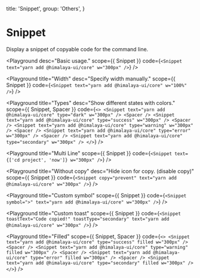 
  title: 'Snippet',
  group: 'Others',
}

# Snippet

Display a snippet of copyable code for the command line.

<Playground
  desc="Basic usage."
  scope={{ Snippet }}
  code={`
<Snippet text="yarn add @himalaya-ui/core" w="300px" />
`}
/>

<Playground
  title="Width"
  desc="Specify width manually."
  scope={{ Snippet }}
  code={`
<Snippet text="yarn add @himalaya-ui/core" w="100%" />
`}
/>

<Playground
  title="Types"
  desc="Show different states with colors."
  scope={{ Snippet, Spacer }}
  code={`
<>
  <Snippet text="yarn add @himalaya-ui/core" type="dark" w="300px" />
  <Spacer />
  <Snippet text="yarn add @himalaya-ui/core" type="success" w="300px" />
  <Spacer />
  <Snippet text="yarn add @himalaya-ui/core" type="warning" w="300px" />
  <Spacer />
  <Snippet text="yarn add @himalaya-ui/core" type="error" w="300px" />
  <Spacer />
  <Snippet text="yarn add @himalaya-ui/core" type="secondary" w="300px" />
</>
`}
/>

<Playground
  title="Multi Line"
  scope={{ Snippet }}
  code={`
<Snippet text={['cd project', 'now']} w="300px" />
`}
/>

<Playground
  title="Without copy"
  desc="Hide icon for copy. (disable copy)"
  scope={{ Snippet }}
  code={`
<Snippet copy="prevent" text="yarn add @himalaya-ui/core" w="300px" />
`}
/>

<Playground
  title="Custom symbol"
  scope={{ Snippet }}
  code={`
<Snippet symbol=">" text="yarn add @himalaya-ui/core" w="300px" />
`}
/>

<Playground
  title="Custom toast"
  scope={{ Snippet }}
  code={`
<Snippet toastText="Code copied!" toastType="secondary" text="yarn add @himalaya-ui/core" w="300px" />
`}
/>

<Playground
  title="Filled"
  scope={{ Snippet, Spacer }}
  code={`
<>
  <Snippet text="yarn add @himalaya-ui/core" type="success" filled w="300px" />
  <Spacer />
  <Snippet text="yarn add @himalaya-ui/core" type="warning" filled w="300px" />
  <Spacer />
  <Snippet text="yarn add @himalaya-ui/core" type="error" filled w="300px" />
  <Spacer />
  <Snippet text="yarn add @himalaya-ui/core" type="secondary" filled w="300px" />
</>
`}
/>

<Attributes component="Snippet" edit="/app/components/snippet.mdx"></Attributes>
